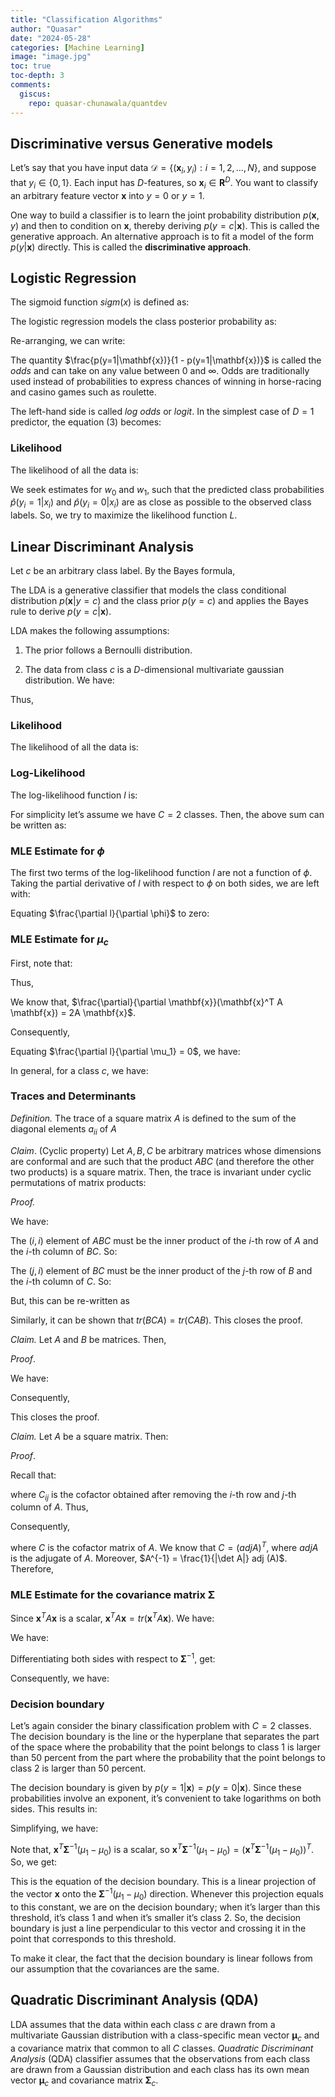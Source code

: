 ```yaml
---
title: "Classification Algorithms"
author: "Quasar"
date: "2024-05-28"
categories: [Machine Learning]      
image: "image.jpg"
toc: true
toc-depth: 3
comments:
  giscus: 
    repo: quasar-chunawala/quantdev
---
```


## Discriminative versus Generative models

Let's say that you have input data $\mathcal{D}=\{(\mathbf{x}_i,y_i): i=1,2,\ldots,N\}$, and suppose that $y_i \in \{0,1\}$. Each input has $D$-features, so $\mathbf{x}_i \in \mathbf{R}^D$. You want to classify an arbitrary feature vector $\mathbf{x}$ into $y=0$ or $y=1$.

One way to build a classifier is to learn the joint probability distribution $p(\mathbf{x},y)$ and then to condition on $\mathbf{x}$, thereby deriving $p(y=c|\mathbf{x})$. This is called the generative approach. An alternative approach is to fit a model of the form $p(y|\mathbf{x})$ directly. This is called the **discriminative approach**. 

## Logistic Regression

The sigmoid function $sigm(x)$ is defined as:

\begin{align*}
sigm(x) = \frac{e^x}{1+e^x} \tag{1}
\end{align*}

The logistic regression models the class posterior probability as:

\begin{align*}
p(y=1|\mathbf{x}) =sigm(\mathbf{w}^T \mathbf{x}) = \frac{e^{\mathbf{w}^T \mathbf{x}}}{1 + e^{\mathbf{w}^T \mathbf{x}}} \tag{2}
\end{align*}

Re-arranging, we can write:

\begin{align*}
\frac{p(y=1|\mathbf{x})}{1 - p(y=1|\mathbf{x})} &= e^{\mathbf{w}^T \mathbf{x}}\\
\log \left(\frac{p(y=1|\mathbf{x})}{1 - p(y=1|\mathbf{x})}\right) &= \mathbf{w}^T \mathbf{x} \tag{3}
\end{align*}

The quantity $\frac{p(y=1|\mathbf{x})}{1 - p(y=1|\mathbf{x})}$ is called the *odds* and can take on any value between $0$ and $\infty$. Odds are traditionally used instead of probabilities to express chances of winning in horse-racing and casino games such as roulette. 

The left-hand side is called *log odds* or *logit*. In the simplest case of $D=1$ predictor, the equation (3) becomes:

\begin{align*}
\log \left(\frac{p(y_i = 1|x_i,\mathbf{w})}{1 - p(y_i = 1|x_i,\mathbf{w})}\right) &= w_0 + w_1 x_i \tag{4}
\end{align*}

### Likelihood

The likelihood of all the data is:

\begin{align*}
L(w_0,w_1) &= \prod_{i=1}^{N} p(y_i|\mathbf{x}_i) \\
&= \prod_{i=1}^{N} p(y_i=1|\mathbf{x}_i)^{I(y_i=1)} p(y_i=0|\mathbf{x}_i)^{I(y_i=0)} \\
&= \prod_{i=1}^{N} p(y_i=1|\mathbf{x}_i)^{I(y_i=1)} \cdot [1 - p(y_i=1|\mathbf{x}_i)]^{I(y_i=0)} \tag{5}
\end{align*}

We seek estimates for $w_0$ and $w_1$, such that the predicted class probabilities $\hat{p}(y_i = 1|x_i)$ and $\hat{p}(y_i = 0|x_i)$ are as close as possible to the observed class labels. So, we try to maximize the likelihood function $L$. 

## Linear Discriminant Analysis

Let $c$ be an arbitrary class label. By the Bayes formula,

\begin{align*}
p(y=c|\mathbf{x}) &= \frac{p(\mathbf{x},y=c)}{p(\mathbf{x})} \\
&= \frac{p(\mathbf{x}|y=c) \cdot p(y=c)}{\sum_{c=1}^{C} p(\mathbf{x}|y=c) \cdot p(y=c)} \tag{6}
\end{align*}

The LDA is a generative classifier that models the class conditional distribution $p(\mathbf{x}|y=c)$ and the class prior $p(y=c)$ and applies the Bayes rule to derive $p(y=c|\mathbf{x})$. 

LDA makes the following assumptions:

(1) The prior follows a Bernoulli distribution.

\begin{align*}
p(y=y_i) = \phi^{y_i} (1 - \phi)^{(1-y_i)}
\end{align*}

(2) The data from class $c$ is a $D$-dimensional multivariate gaussian distribution. We have:

\begin{align*}
p(\mathbf{x}|y=c) = \mathcal{N}(\mathbf{\mu}_c,\mathbf{\Sigma}) \tag{8}
\end{align*}

Thus,

\begin{align*}
p(\mathbf{x}|y=c) &= \frac{1}{(2\pi)^{D/2} |\det \mathbf{\Sigma}|^{1/2}} \exp \left[-\frac{1}{2}(\mathbf{x} - \mathbf{\mu}_c)^T \mathbf{\Sigma}^{-1}(\mathbf{x} - \mathbf{\mu}_c) \right] \tag{9}
\end{align*}

### Likelihood

The likelihood of all the data is:

\begin{align*}
L(\phi,\mathbf{\mu}_1,\ldots,\mathbf{\mu}_C,\mathbf{\Sigma}) &= \prod_{i=1}^{N} p(\mathbf{x}_i,y_i)\\
&=\prod_{i=1}^{N} p(\mathbf{x}_i|y_i)\cdot p(y=y_i) \tag{10}
\end{align*}

### Log-Likelihood

The log-likelihood function $l$ is:

\begin{align*}
l(\phi,\mathbf{\mu}_1,\ldots,\mathbf{\mu}_C,\mathbf{\Sigma}) = \log L &= \sum_{i=1}^{N} \log p(\mathbf{x}_i|y_i) + \sum_{i=1}^{N} \log p(y=y_i) \tag{11}
\end{align*}

For simplicity let's assume we have $C=2$ classes. Then, the above sum can be written as:

\begin{align*}
l(\phi,\mathbf{\mu}_0,\mathbf{\mu}_1,\mathbf{\Sigma}) &= \sum_{i=1}^{N} I(y_i=1)\log p(\mathbf{x}_i|y=1) + \sum_{i=1}^{N} I(y_i = 0)\log p(\mathbf{x}_i|y=0) \\ &+ \sum_{i=1}^{N} I(y_i=1) \log p(y=y_i) + \sum_{i=1}^{N} I(y_i=0) \log p(y=y_i) \tag{12}
\end{align*}

### MLE Estimate for $\phi$

The first two terms of the log-likelihood function $l$ are not a function of $\phi$. Taking the partial derivative of $l$ with respect to $\phi$ on both sides, we are left with:

\begin{align*}
\frac{\partial l}{\partial \phi} &= \frac{\partial}{\partial \phi}\left[\sum_{i=1}^{N}I(y_i = 1) y_i\log \phi + \sum_{i=1}^{N} I(y_i=0)(1-y_i)\log(1-\phi)\right]\\
&= \sum_{i=1}^{N} I(y_i = 1) \frac{y_i}{\phi} + \sum_{i=1}^{N} I(y_i=0) (1-y_i)\frac{-1}{1-\phi}\\
&= \sum_{i=1}^{N} I(y_i = 1) \frac{1}{\phi} - \sum_{i=1}^{N} I(y_i=0) \frac{1}{1-\phi} \tag{13}
\end{align*}

Equating $\frac{\partial l}{\partial \phi}$ to zero:

\begin{align*}
\sum_{i=1}^{N} I(y_i = 1) \frac{1}{\phi} &= \sum_{i=1}^{N} I(y_i=0) \frac{1}{1-\phi}\\
(1-\phi)\sum_{i=1}^{N} I(y_i = 1) &= \phi\sum_{i=1}^{N} I(y_i=0)\\
\sum_{i=1}^{N} I(y_i = 1) &= \phi\sum_{i=1}^{N} I(y_i=0) + \phi\sum_{i=1}^{N} I(y_i=1)\\
\sum_{i=1}^{N} I(y_i = 1) &= \phi \cdot N \\
\hat{\phi} &= \frac{\sum_{i=1}^{N} I(y_i = 1)}{N} \tag{14}
\end{align*}

### MLE Estimate for $\mu_c$

First, note that:

\begin{align*}
\log p(\mathbf{x}_i|y=1) = -\frac{D}{2}\log(2\pi) - \frac{1}{2} \log(|\det \mathbf{\Sigma}|) - \frac{1}{2}(\mathbf{x}_i - \mathbf{\mu}_1)^T \mathbf{\Sigma}^{-1}(\mathbf{x}_i - \mathbf{\mu}_1) \tag{15}
\end{align*}

Thus, 

\begin{align*}
\frac{\partial l}{\partial \mu_1} &= -\frac{1}{2}\sum_{i=1}^{N} I(y_i = 1)\frac{\partial}{\partial \mu_1}[(\mathbf{x}_i - \mu_1)^T \mathbf{\Sigma}^{-1} (\mathbf{x}_i - \mu_1)] \tag{16}
\end{align*}

We know that, $\frac{\partial}{\partial \mathbf{x}}(\mathbf{x}^T A \mathbf{x}) = 2A \mathbf{x}$. 

Consequently,

\begin{align*}
\frac{\partial l}{\partial \mu_1} &= -\mathbf{\Sigma}^{-1}\sum_{i=1}^{N} I(y_i = 1) (\mathbf{x}_i - \mu_1) \tag{17}
\end{align*}

Equating $\frac{\partial l}{\partial \mu_1} = 0$, we have:

\begin{align*}
\hat{\mu}_1 &= \frac{\sum_{i=1}^{N}I(y_i = 1) \mathbf{x}_i}{\sum_{i=1}^{N}I(y_i = 1)} \tag{18}
\end{align*}

In general, for a class $c$, we have:

\begin{align*}
\hat{\mu}_c &= \frac{\sum_{i=1}^{N}I(y_i = c) \mathbf{x}_i}{\sum_{i=1}^{N}I(y_i = c)} \tag{19}
\end{align*}

### Traces and Determinants

*Definition.* The trace of a square matrix $A$ is defined to the sum of the diagonal elements $a_{ii}$ of $A$

\begin{align*}
tr(A) = \sum_i a_{ii} \tag{20}
\end{align*}

*Claim*. (Cyclic property) Let $A,B,C$ be arbitrary matrices whose dimensions are conformal and are such that the product $ABC$ (and therefore the other two products) is a square matrix. Then, the trace is invariant under cyclic permutations of matrix products:

\begin{align*}
tr(ABC) = tr(BCA) = tr(CAB) \tag{21}
\end{align*}

*Proof.*

We have:

\begin{align*}
tr(ABC) &= \sum_{i} (ABC)_{ii} \tag{22}
\end{align*}

The $(i,i)$ element of $ABC$ must be the inner product of the $i$-th row of $A$ and the $i$-th column of $BC$. So:

\begin{align*}
tr(ABC) &= \sum_{i} \sum_j A_{ij} (BC)_{ji} \tag{23}
\end{align*}

The $(j,i)$ element of $BC$ must be the inner product of the $j$-th row of $B$ and the $i$-th column of $C$. So:

\begin{align*}
tr(ABC) &= \sum_{i} \sum_j A_{ij} \sum_{k} B_{jk} C_{ki} \\ 
&= \sum_{i} \sum_j \sum_{k} A_{ij}  B_{jk} C_{ki} \tag{24}
\end{align*}

But, this can be re-written as

\begin{align*}
tr(ABC) &= \sum_{i} \sum_j \sum_{k} A_{ij}  B_{jk} C_{ki} \\
&= \sum_j \sum_k B_{jk} \sum_i C_{ki} A_{ij} \\
&= \sum_j \sum_k B_{jk} (CA)_{kj} \\
&= \sum_j (BCA)_{jj} \\
&= tr(BCA) \tag{25}
\end{align*}

Similarly, it can be shown that $tr(BCA) = tr(CAB)$. This closes the proof.

*Claim.* Let $A$ and $B$ be matrices. Then,

\begin{align*}
\frac{\partial}{\partial A} tr(BA) = B^T \tag{26}
\end{align*}

*Proof*.

We have:

\begin{align*}
tr(BA) &= \sum_i (BA)_{ii} \\
&= \sum_i \sum_j B_{ij} A_{ji}
\end{align*}

Consequently,

\begin{align*}
\left[\frac{\partial}{\partial A} tr(BA)\right]_{(i,j)} = \frac{\partial}{\partial a_{ij}} tr(BA) = B_{ji}
\end{align*}

This closes the proof.

*Claim.* Let $A$ be a square matrix. Then:

\begin{align*}
\frac{\partial}{\partial A} \log (\det A) = (A^{-1})^T \tag{27}
\end{align*}

*Proof*.

Recall that:

\begin{align*}
\det A = \sum_{j} a_{ij} C_{ij}
\end{align*}

where $C_{ij}$ is the cofactor obtained after removing the $i$-th row and $j$-th column of $A$. Thus,

\begin{align*}
\frac{\partial}{\partial a_{ij}}\det A = C_{ij}
\end{align*}

Consequently,

\begin{align*}
\frac{\partial}{\partial A}\det A = C
\end{align*}

where $C$ is the cofactor matrix of $A$. We know that $C = (adj A)^T$, where $adj A$ is the adjugate of $A$. Moreover, $A^{-1} = \frac{1}{|\det A|} adj (A)$. Therefore,

\begin{align*}
\frac{\partial}{\partial A} \log (\det A) &= \frac{1}{|\det A|} \frac{\partial}{\partial A}\det A \\
&= \frac{1}{|\det A|} C \\
&= \frac{1}{|\det A|} (adj A)^T \\ 
&= \left(\frac{1}{|\det A|} adj A\right)^T \\ 
&= (A^{-1})^T
\end{align*}

### MLE Estimate for the covariance matrix $\mathbf{\Sigma}$

Since $\mathbf{x}^T A \mathbf{x}$ is a scalar, $\mathbf{x}^T A \mathbf{x} = tr(\mathbf{x}^T A \mathbf{x})$. We have:

\begin{align*}
\mathbf{x}^T A \mathbf{x} &= tr(\mathbf{x}^T A \mathbf{x}) = tr(A \mathbf{x} \mathbf{x}^T) = tr(\mathbf{x} \mathbf{x}^T A) 
\end{align*}

We have:

\begin{align*}
l(\phi,\mu_c,\mathbf{\Sigma}) &= \sum_{i=1}^{N} \log p(\mathbf{x}_i|y_i) + \sum_{i=1}^{N} \log p(y=y_i) \\
&= -\frac{ND}{2} \log(2\pi) - \frac{N}{2} \log(|\det \mathbf{\Sigma}|) \\
&- \frac{1}{2}\sum_{i=1}^{N} (\mathbf{x}_i - \mu_{y_i})^T \mathbf{\Sigma}^{-1} (\mathbf{x}_i - \mu_{y_i}) \\
&+ \sum_{i=1}^{N} \log p(y=y_i)\\
&= -\frac{ND}{2} \log(2\pi) + \frac{N}{2} \log(|\det \mathbf{\Sigma}^{-1}|) \\
&- \frac{1}{2}\sum_{i=1}^{N} tr[(\mathbf{x}_i - \mu_{y_i}) (\mathbf{x}_i - \mu_{y_i})^T \mathbf{\Sigma}^{-1}]  \\
&+ \sum_{i=1}^{N} \log p(y=y_i)
\end{align*}

Differentiating both sides with respect to $\mathbf{\Sigma}^{-1}$, get:

\begin{align*}
\frac{\partial l}{\partial \mathbf{\Sigma}^{-1}} &= \frac{N}{2} \mathbf{\Sigma} - \frac{1}{2}\sum_{i=1}^{N} (\mathbf{x}_i - \mu_{y_i}) (\mathbf{x}_i - \mu_{y_i})^T 
\end{align*}

Consequently, we have:

\begin{align*}
\hat{\mathbf{\Sigma}}_{mle} &= \frac{1}{N} \sum_{i=1}^{N} (\mathbf{x}_i - \mu_{y_i}) (\mathbf{x}_i - \mu_{y_i})^T \tag{28}
\end{align*}

### Decision boundary

Let's again consider the binary classification problem with $C=2$ classes. The decision boundary is the line or the hyperplane that separates the part of the space where the probability that the point belongs to class $1$ is larger than $50$ percent from the part where the probability that the point belongs to class $2$ is larger than $50$ percent. 

The decision boundary is given by $p(y=1|\mathbf{x}) = p(y=0|\mathbf{x})$. Since these probabilities involve an exponent, it's convenient to take logarithms on both sides. This results in:

\begin{align*}
\cancel{-\frac{D}{2}\log(2\pi)} - \cancel{\frac{1}{2} \log(|\det \mathbf{\Sigma}|)} - \frac{1}{2}(\mathbf{x} - \mathbf{\mu}_1)^T \mathbf{\Sigma}^{-1}(\mathbf{x} - \mathbf{\mu}_1) = \\
\cancel{-\frac{D}{2}\log(2\pi)} - \cancel{\frac{1}{2} \log(|\det \mathbf{\Sigma}|)} - \frac{1}{2}(\mathbf{x} - \mathbf{\mu}_0)^T \mathbf{\Sigma}^{-1}(\mathbf{x} - \mathbf{\mu}_0) \tag{29}
\end{align*}

Simplifying, we have:

\begin{align*}
(\mathbf{x} - \mathbf{\mu}_1)^T \mathbf{\Sigma}^{-1}(\mathbf{x} - \mathbf{\mu}_1) &= (\mathbf{x} - \mathbf{\mu}_0)^T \mathbf{\Sigma}^{-1}(\mathbf{x} - \mathbf{\mu}_0) \tag{30}
\end{align*}

\begin{align*}
(\mathbf{x}^T - \mathbf{\mu}_1^T) \mathbf{\Sigma}^{-1}(\mathbf{x} - \mathbf{\mu}_1) &= (\mathbf{x}^T - \mathbf{\mu}_0^T) \mathbf{\Sigma}^{-1}(\mathbf{x} - \mathbf{\mu}_0)\\
\cancel{\mathbf{x}^T \mathbf{\Sigma}^{-1} \mathbf{x}} - \mathbf{x}^T \mathbf{\Sigma}^{-1}\mathbf{\mu}_1 - \mathbf{\mu}_1^T \mathbf{\Sigma}^{-1} \mathbf{x} + \mathbf{\mu}_1^T \mathbf{\Sigma}^{-1} \mathbf{\mu}_1 &= \cancel{\mathbf{x}^T \mathbf{\Sigma}^{-1} \mathbf{x}} - \mathbf{x}^T \mathbf{\Sigma}^{-1}\mathbf{\mu}_0 - \mathbf{\mu}_0^T \mathbf{\Sigma}^{-1} \mathbf{x} + \mathbf{\mu}_0^T \mathbf{\Sigma}^{-1} \mathbf{\mu}_0
\end{align*}

Note that, $\mathbf{x}^T \mathbf{\Sigma}^{-1} (\mu_1 - \mu_0)$ is a scalar, so $\mathbf{x}^T \mathbf{\Sigma}^{-1} (\mu_1 - \mu_0) = (\mathbf{x}^T \mathbf{\Sigma}^{-1} (\mu_1 - \mu_0))^T$. So, we get:

\begin{align*}
2\mathbf{x}^T \mathbf{\Sigma}^{-1} (\mu_1 - \mu_0) = \underbrace{\mu_1^T \mathbf{\Sigma}^{-1} \mu_1 - \mu_0^T \mathbf{\Sigma}^{-1} \mu_0}_{\text{constant}} \tag{31}
\end{align*}

This is the equation of the decision boundary. This is a linear projection of the vector $\mathbf{x}$ onto the $\mathbf{\Sigma}^{-1} (\mu_1 - \mu_0)$ direction. Whenever this projection equals to this constant, we are on the decision boundary; when it's larger than this threshold, it's class $1$ and when it's smaller it's class $2$. So, the decision boundary is just a line perpendicular to this vector and crossing it in the point that corresponds to this threshold.

To make it clear, the fact that the decision boundary is linear follows from our assumption that the covariances are the same. 

## Quadratic Discriminant Analysis (QDA)

LDA assumes that the data within each class $c$ are drawn from a multivariate Gaussian distribution with a class-specific mean vector $\mathbf{\mu}_c$ and a covariance matrix that common to all $C$ classes. *Quadratic Discriminant Analysis* (QDA) classifier assumes that the observations from each class are drawn from a Gaussian distribution and each class has its own mean vector $\mathbf{\mu}_c$ and covariance matrix $\mathbf{\Sigma}_c$. 

\begin{align*}
p(y=c|\mathbf{x}) = \frac{1}{(2\pi)^{D/2} |\det \mathbf{\Sigma_c}|^{1/2}}\exp\left[-\frac{1}{2}(\mathbf{x} - \mu_c)^T \mathbf{\Sigma}_c^{-1}(\mathbf{x} - \mu_c)\right]
\end{align*}

